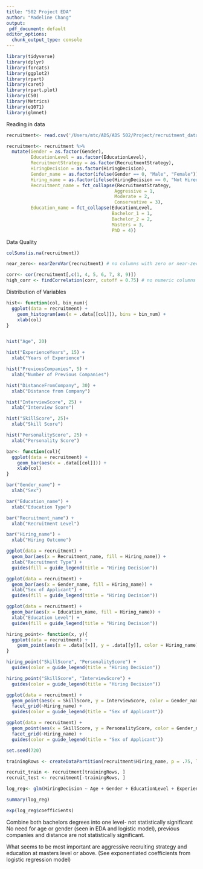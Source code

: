 ```yaml
---
title: "502 Project EDA"
author: "Madeline Chang"
output:
 pdf_document: default
editor_options: 
  chunk_output_type: console
---
```


```r
library(tidyverse)
library(dplyr)
library(forcats)
library(ggplot2)
library(rpart)
library(caret)
library(rpart.plot)
library(C50)
library(Metrics)
library(e1071)
library(glmnet)
```

Reading in data

```r
recruitment<- read.csv('/Users/mtc/ADS/ADS 502/Project/recruitment_data.csv')

recruitment<- recruitment %>%
  mutate(Gender = as.factor(Gender),
         EducationLevel = as.factor(EducationLevel),
         RecruitmentStrategy = as.factor(RecruitmentStrategy),
         HiringDecision = as.factor(HiringDecision),
         Gender_name = as.factor(ifelse(Gender == 0, "Male", "Female")),
         Hiring_name = as.factor(ifelse(HiringDecision == 0, "Not Hired", "Hired")),
         Recruitment_name = fct_collapse(RecruitmentStrategy,
                                        Aggressive = 1,
                                        Moderate = 2,
                                        Conservative = 3),
         Education_name = fct_collapse(EducationLevel,
                                       Bachelor_1 = 1,
                                       Bachelor_2 = 2,
                                       Masters = 3,
                                       PhD = 4))
```

Data Quality

```r
colSums(is.na(recruitment))
```

```r
near_zero<- nearZeroVar(recruitment) # no columns with zero or near-zero variance

corr<- cor(recruitment[,c(1, 4, 5, 6, 7, 8, 9)])
high_corr <- findCorrelation(corr, cutoff = 0.75) # no numeric columns with high correlation with each other
```


Distribution of Variables

```r
hist<- function(col, bin_num){
  ggplot(data = recruitment) +
    geom_histogram(aes(x = .data[[col]]), bins = bin_num) +
    xlab(col)
}


hist("Age", 20)

hist("ExperienceYears", 15) +
  xlab("Years of Experience")

hist("PreviousCompanies", 5) +
  xlab("Number of Previous Companies")

hist("DistanceFromCompany", 30) +
  xlab("Distance from Company")

hist("InterviewScore", 25) +
  xlab("Interview Score")

hist("SkillScore", 25)+
  xlab("Skill Score")

hist("PersonalityScore", 25) +
  xlab("Personality Score")
```

```r
bar<- function(col){
  ggplot(data = recruitment) +
    geom_bar(aes(x = .data[[col]])) +
    xlab(col)
}

bar("Gender_name") +
  xlab("Sex")

bar("Education_name") +
  xlab("Education Type")

bar("Recruitment_name") +
  xlab("Recruitment Level")

bar("Hiring_name") +
  xlab("Hiring Outcome")
```

```r
ggplot(data = recruitment) +
  geom_bar(aes(x = Recruitment_name, fill = Hiring_name)) +
  xlab("Recruitment Type") +
  guides(fill = guide_legend(title = "Hiring Decision"))

ggplot(data = recruitment) +
  geom_bar(aes(x = Gender_name, fill = Hiring_name)) +
  xlab("Sex of Applicant") +
  guides(fill = guide_legend(title = "Hiring Decision"))

ggplot(data = recruitment) +
  geom_bar(aes(x = Education_name, fill = Hiring_name)) +
  xlab("Education Level") +
  guides(fill = guide_legend(title = "Hiring Decision"))
```

```r
hiring_point<- function(x, y){
  ggplot(data = recruitment) +
    geom_point(aes(x = .data[[x]], y = .data[[y]], color = Hiring_name))
}

hiring_point("SkillScore", "PersonalityScore") + 
  guides(color = guide_legend(title = "Hiring Decision"))

hiring_point("SkillScore", "InterviewScore") +
  guides(color = guide_legend(title = "Hiring Decision"))
```


```r
ggplot(data = recruitment) +
  geom_point(aes(x = SkillScore, y = InterviewScore, color = Gender_name))+
  facet_grid(~Hiring_name) + 
  guides(color = guide_legend(title = "Sex of Applicant"))

ggplot(data = recruitment) +
  geom_point(aes(x = SkillScore, y = PersonalityScore, color = Gender_name)) +
  facet_grid(~Hiring_name) + 
  guides(color = guide_legend(title = "Sex of Applicant"))
```

```r
set.seed(720)

trainingRows <- createDataPartition(recruitment$Hiring_name, p = .75, list = FALSE) 

recruit_train <- recruitment[trainingRows, ]
recruit_test <- recruitment[-trainingRows, ]
```

```r
log_reg<- glm(HiringDecision ~ Age + Gender + EducationLevel + ExperienceYears + PreviousCompanies + DistanceFromCompany + InterviewScore + SkillScore + PersonalityScore + RecruitmentStrategy, data = recruit_train, family = "binomial")

summary(log_reg)

exp(log_reg$coefficients)
```

Combine both bachelors degrees into one level- not statistically significant
No need for age or gender (seen in EDA and logistic model), previous companies and distance are not statistically significant.

What seems to be most important are aggressive recruiting strategy and education at masters level or above. (See exponentiated coefficients from logistic regression model)

